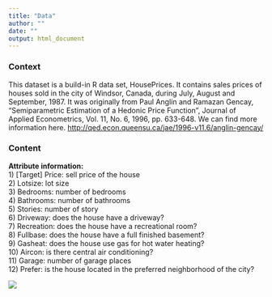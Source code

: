 ```yaml
---
title: "Data"
author: ""
date: ""
output: html_document
---
```



### Context

This dataset is a build-in R data set, HousePrices. It contains sales prices of houses sold in the city of Windsor, Canada, during July, August and September, 1987. It was originally from Paul Anglin and Ramazan Gencay, "Semiparametric Estimation of a Hedonic Price Function", Journal of Applied Econometrics, Vol. 11, No. 6, 1996, pp. 633-648. We can find more information here. <http://qed.econ.queensu.ca/jae/1996-v11.6/anglin-gencay/>

### Content

**Attribute information:**  
1) [Target] Price: sell price of the house  
2) Lotsize: lot size  
3) Bedrooms: number of bedrooms  
4) Bathrooms: number of bathrooms  
5) Stories: number of story  
6) Driveway: does the house have a driveway?  
7) Recreation: does the house have a recreational room?  
8) Fullbase: does the house have a full finished basement?  
9) Gasheat: does the house use gas for hot water heating?  
10) Aircon: is there central air conditioning?  
11) Garage: number of garage places  
12) Prefer: is the house located in the preferred neighborhood of the city?  
  

![](2.jpeg)